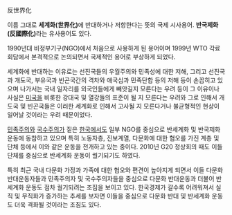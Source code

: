 反世界化 

이름 그대로 '''세계화(世界化)'''에 반대하거나 저항한다는 뜻의 국제 시사용어. '''반국제화(反國際化)'''라는 유사용어도 있다. 

1990년대 비정부기구(NGO)에서 처음으로 사용하게 된 용어이며 1999년 WTO 각료회담에서 본격적으로 논의되면서 국제적인 용어로 부상하게 되었다. 

세계화에 반대하는 이유로는 선진국들의 우월주의와 민족성에 대한 저해, 그리고 선진국과 개도국, 부유국과 빈곤국간의 격차와 애국심과 민족단합 등의 저해 등이 손꼽히고 있으며 나가서는 국내 일자리를 외국인들에게 빼앗길지 모른다는 우려 등이 그 이유이나 사실은 [[미국]]을 비롯한 강대국 및 열강들의 표준이 될 지 모른다는 우려와 그로 인해서 개도국 및 빈곤국들은 이러한 세계화로 인해서 고사될 지 모른다거나 불균형적인 현상이 일어날 것이라는 우려 때문이었다. 

[[민족주의]]와 [[국수주의]]가 짙은 [[한국]]에서도 일부 NGO를 중심으로 반세계화 및 반국제화 운동에 동참하고 있으며 특히 노동자층, 진보계열, 다문화에 대한 혐오를 가진 계층 및 단체 등에서 이와 같은 운동을 전개하고 있는 중이다. 2010년 G20 정상회의 때도 이들 단체를 중심으로 반세계화 운동이 궐기되기도 하였다. 

특히 최근 국내 다문화 가정과 가족에 대한 혐오와 편견이 높아지게 되면서 이들 다문화 반대운동자들과 민족주의자 및 국수주의자들을 중심으로 다문화 반대운동과 더불어 반세계화 운동도 점차 궐기되려는 조짐을 보이고 있다. 한국경제가 갈수록 어려워져서 실직 및 무직화가 증가하는 추세를 보자면 이들을 중심으로 다문화 반대 및 반세계화 운동도 더욱 격화될 것이라는 조짐도 있다.
